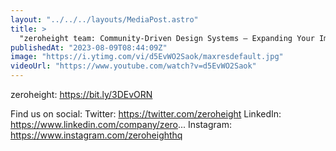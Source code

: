 ```yaml
---
layout: "../../../layouts/MediaPost.astro"
title: >
  "zeroheight team: Community-Driven Design Systems – Expanding Your Impact!"
publishedAt: "2023-08-09T08:44:09Z"
image: "https://i.ytimg.com/vi/d5EvWO2Saok/maxresdefault.jpg"
videoUrl: "https://www.youtube.com/watch?v=d5EvWO2Saok"
---
```


zeroheight: https://bit.ly/3DEvORN

Find us on social:
Twitter: https://twitter.com/zeroheight
LinkedIn: https://www.linkedin.com/company/zero...
Instagram: https://www.instagram.com/zeroheighthq
